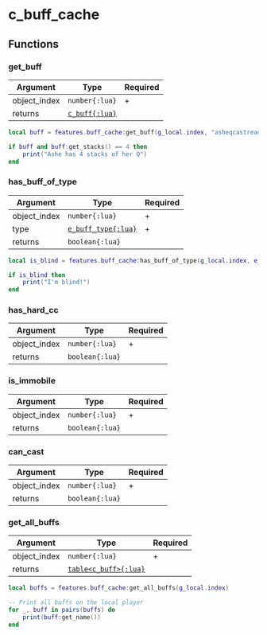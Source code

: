 # c_buff_cache

## Functions

### get_buff

| Argument     | Type                                       | Required |
| ------------ | ------------------------------------------ | -------- |
| object_index | `number{:lua}`                             | +        |
| returns      | [`c_buff{:lua}`](/classes/c_object/c_buff) |          |

```lua /get_buff/
local buff = features.buff_cache:get_buff(g_local.index, "asheqcastready")

if buff and buff:get_stacks() == 4 then
    print("Ashe has 4 stacks of her Q")
end
```

### has_buff_of_type

| Argument     | Type                                      | Required |
| ------------ | ----------------------------------------- | -------- |
| object_index | `number{:lua}`                            | +        |
| type         | [`e_buff_type{:lua}`](/enums/e_buff_type) | +        |
| returns      | `boolean{:lua}`                           |          |

```lua /has_buff_of_type/
local is_blind = features.buff_cache:has_buff_of_type(g_local.index, e_buff_type.blind)

if is_blind then
    print("I'm blind!")
end
```

### has_hard_cc

| Argument     | Type            | Required |
| ------------ | --------------- | -------- |
| object_index | `number{:lua}`  | +        |
| returns      | `boolean{:lua}` |          |

### is_immobile

| Argument     | Type            | Required |
| ------------ | --------------- | -------- |
| object_index | `number{:lua}`  | +        |
| returns      | `boolean{:lua}` |          |

### can_cast

| Argument     | Type            | Required |
| ------------ | --------------- | -------- |
| object_index | `number{:lua}`  | +        |
| returns      | `boolean{:lua}` |          |

### get_all_buffs

| Argument     | Type                                              | Required |
| ------------ | ------------------------------------------------- | -------- |
| object_index | `number{:lua}`                                    | +        |
| returns      | [`table<c_buff>{:lua}`](/classes/c_object/c_buff) |          |

```lua /get_all_buffs/
local buffs = features.buff_cache:get_all_buffs(g_local.index)

-- Print all buffs on the local player
for _, buff in pairs(buffs) do
    print(buff:get_name())
end
```

